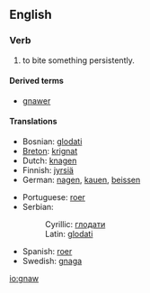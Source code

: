 ==English==
===Verb===
#to bite something persistently.

====Derived terms====
*[[gnawer]]

====Translations====
{{top}}
*Bosnian: [[glodati]]
*[[Breton]]: [[krignat]]
*Dutch: [[knagen]]
*Finnish: [[jyrsiä]]
*German: [[nagen]], [[kauen]], [[beissen]]
{{mid}}
*Portuguese: [[roer]]
*Serbian:
*:Cyrillic: [[глодати]]
*:Latin: [[glodati]]
*Spanish: [[roer]]
*Swedish: [[gnaga]]
{{bottom}}

[[io:gnaw]]